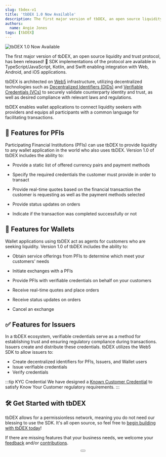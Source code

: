 ```yaml
---
slug: tbdex-v1
title: 'tbDEX 1.0 Now Available'
description: The first major version of tbDEX, an open source liquidity and trust protocol, has been released
authors:
  name: Angie Jones
tags: [tbDEX]
---
```


<head>
  <meta property="og:title" content="tbDEX 1.0 Now Available" />
  <meta property="og:type" content="website" />
  <meta property="og:url" content='https://developer.tbd.website/blog/tbdex-v1' />
  <meta name="og:description" content="The first major version of tbDEX, an open source liquidity and trust protocol, has been released" />
  <meta property="og:image" content="https://developer.tbd.website/assets/images/tbdex-v1-blog-header-751284f3cfab50712d1aa5c3aa3f31f4.png" />

  <meta name="twitter:card" content="summary_large_image" />
  <meta property="twitter:domain" content="developer.tbd.website" />
  <meta name="twitter:site" content="@tbdevs" />
  <meta name="twitter:title" content="tbDEX 1.0 Now Available" />
  <meta property="twitter:url" content='https://developer.tbd.website/blog/tbdex-v1' /> 
  <meta name="twitter:description" content="The first major version of tbDEX, an open source liquidity and trust protocol, has been released" />
  <meta name="twitter:image" content="https://developer.tbd.website/assets/images/tbdex-v1-blog-header-751284f3cfab50712d1aa5c3aa3f31f4.png" />

  <link rel="apple-touch-icon" href="https://developer.tbd.website/img/tbd-fav-icon-main.png" />
</head>


![tbDEX 1.0 Now Available](/img/tbdex-v1-blog-header.png)

The first major version of tbDEX, an open source liquidity and trust protocol, has been released! 🎉 SDK implementations of the protocol are available in TypeScript/JavaScript, Kotlin, and Swift enabling integration with Web, Android, and iOS applications.

<!--truncate-->

tbDEX is architected on [Web5](/projects/web5/) infrastructure, utilizing decentralized technologies such as [Decentralized Identifiers (DIDs)](/docs/web5/learn/decentralized-identifiers) and [Verifiable Credentials (VCs)](/docs/web5/learn/verifiable-credentials) to securely validate counterparty identity and trust, as well as desired compliance with relevant laws and regulations.

tbDEX enables wallet applications to connect liquidity seekers with providers and equips all participants with a common language for facilitating transactions.

## 🏦 Features for PFIs
Participating Financial Institutions (PFIs) can use tbDEX to provide liquidity to any wallet application in the world who also uses tbDEX. Version 1.0 of tbDEX includes the ability to:

* Provide a static list of offered currency pairs and payment methods

* Specify the required credentials the customer must provide in order to transact

* Provide real-time quotes based on the financial transaction the customer is requesting as well as the payment methods selected

* Provide status updates on orders

* Indicate if the transaction was completed successfully or not


## 💼 Features for Wallets

Wallet applications using tbDEX act as agents for customers who are seeking liquidity. Version 1.0 of tbDEX includes the ability to:

* Obtain service offerings from PFIs to determine which meet your customers' needs

* Initiate exchanges with a PFIs

* Provide PFIs with verifiable credentials on behalf on your customers

* Receive real-time quotes and place orders

* Receive status updates on orders

* Cancel an exchange


## ✅ Features for Issuers
In a tbDEX ecosystem, verifiable credentials serve as a method for establishing trust and ensuring regulatory compliance during transactions. Issuers create and distribute these credentials. tbDEX utilizes the Web5 SDK to allow issuers to:

* Create decentralized identifiers for PFIs, Issuers, and Wallet users
* Issue verifiable credentials
* Verify credentials

:::tip KYC Credential
We have designed a [Known Customer Credential](https://www.tbdex.io/guides/kcc) to satisfy Know Your Customer regulatory requirements.
:::

## 🛠️ Get Started with tbDEX

tbDEX allows for a permissionless network, meaning you do not need our blessing to use the SDK. It's all open source, so feel free to [begin building with tbDEX today](/docs/tbdex/)!

If there are missing features that your business needs, we welcome your [feedback](https://discord.gg/tbd) and/or [contributions](https://github.com/TBD54566975/tbdex).

<div align='center'>
<Button label='Visit tbdex.io' url='https://www.tbdex.io/' title='tbDEX website' />
</div>
